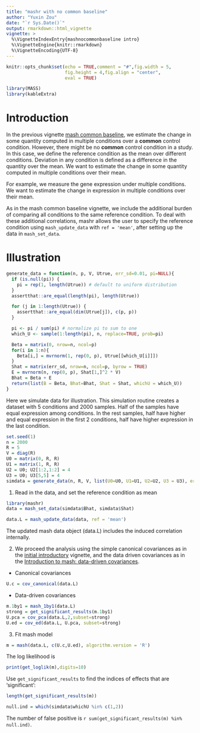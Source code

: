 ```yaml
---
title: "mashr with no common baseline"
author: "Yuxin Zou"
date: "`r Sys.Date()`"
output: rmarkdown::html_vignette
vignette: >
  %\VignetteIndexEntry{mashnocommonbaseline intro}
  %\VignetteEngine{knitr::rmarkdown}
  %\VignetteEncoding{UTF-8}
---
```


```r
knitr::opts_chunk$set(echo = TRUE,comment = "#",fig.width = 5,
                      fig.height = 4,fig.align = "center",
                      eval = TRUE)
```

```r
library(MASS)
library(kableExtra)
```

# Introduction

In the previous vignette [mash common baseline](intro_mashcommonbaseline.html), we estimate the change in some quantity computed in multiple conditions over a **common** control condition. However, there might be no **common** control condition in a study. In this case, we define the reference condition as the mean over different conditions. Deviation in any condition is defined as a difference in the quantity over the mean. We want to estimate the change in some quantity computed in multiple conditions over their mean.

For example, we measure the gene expression under multiple conditions. We want to estimate the change in expression in multiple conditions over their mean.

As in the mash common baseline vignette, we include the additional burden of comparing all conditions to the same reference condition. To deal with these additional correlations, mashr allows the user to specify the reference condition using `mash_update_data` with `ref = 'mean'`, after setting up the data in `mash_set_data`. 

# Illustration

```r
generate_data = function(n, p, V, Utrue, err_sd=0.01, pi=NULL){
  if (is.null(pi)) {
    pi = rep(1, length(Utrue)) # default to uniform distribution
  }
  assertthat::are_equal(length(pi), length(Utrue))

  for (j in 1:length(Utrue)) {
    assertthat::are_equal(dim(Utrue[j]), c(p, p))
  }

  pi <- pi / sum(pi) # normalize pi to sum to one
  which_U <- sample(1:length(pi), n, replace=TRUE, prob=pi)

  Beta = matrix(0, nrow=n, ncol=p)
  for(i in 1:n){
    Beta[i,] = mvrnorm(1, rep(0, p), Utrue[[which_U[i]]])
  }
  Shat = matrix(err_sd, nrow=n, ncol=p, byrow = TRUE)
  E = mvrnorm(n, rep(0, p), Shat[1,]^2 * V)
  Bhat = Beta + E
  return(list(B = Beta, Bhat=Bhat, Shat = Shat, whichU = which_U))
}
```

Here we simulate data for illustration. This simulation routine creates a dataset with 5 conditions and 2000 samples. Half of the samples have equal expression among conditions. In the rest samples, half have higher and equal expression in the first 2 conditions, half have higher expression in the last condition.

```r
set.seed(1)
n = 2000
R = 5
V = diag(R)
U0 = matrix(0, R, R)
U1 = matrix(1, R, R)
U2 = U0; U2[1:2,1:2] = 4
U3 = U0; U3[5,5] = 4
simdata = generate_data(n, R, V, list(U0=U0, U1=U1, U2=U2, U3 = U3), err_sd = 1)
```

1. Read in the data, and set the reference condition as mean
```r
library(mashr)
data = mash_set_data(simdata$Bhat, simdata$Shat)

data.L = mash_update_data(data, ref = 'mean')
```

The updated mash data object (data.L) includes the induced correlation internally.

2. We proceed the analysis using the simple canonical covariances as in the [initial introductory](intro_mash.html) vignette, and the data driven covariances as in the [Introduction to mash: data-driven covariances](intro_mash_dd.html).

* Canonical covariances
```r
U.c = cov_canonical(data.L)
```

* Data-driven covariances
```r
m.1by1 = mash_1by1(data.L)
strong = get_significant_results(m.1by1)
U.pca = cov_pca(data.L,2,subset=strong)
U.ed = cov_ed(data.L, U.pca, subset=strong)
```

3. Fit mash model
```r
m = mash(data.L, c(U.c,U.ed), algorithm.version = 'R')
```

The log likelihood is
```r
print(get_loglik(m),digits=10)
```

Use `get_significant_results` to find the indices of effects that are 'significant':
```r
length(get_significant_results(m))
```

```r
null.ind = which(simdata$whichU %in% c(1,2))
```
The number of false positive is `r sum(get_significant_results(m) %in% null.ind)`.

